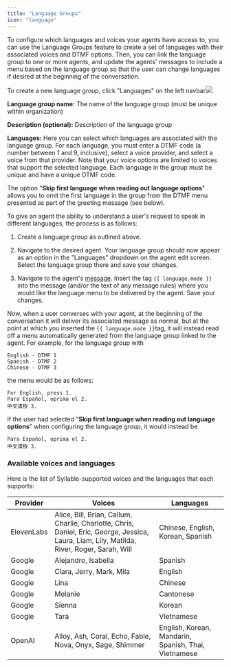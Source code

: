 ```yaml
---
title: "Language Groups"
icon: "language"
---
```


To configure which languages and voices your agents have access to, you can use the Language Groups feature to create a set of languages with their associated voices and DTMF options. Then, you can link the language group to one or more agents, and update the agents' messages to include a menu based on the language group so that the user can change languages if desired at the beginning of the conversation.

To create a new language group, click "Languages" on the left navbar![](/mintlify/images/create_language_group.jpg)

**Language group name:** The name of the language group (must be unique within organization)

**Description (optional):** Description of the language group

**Languages:** Here you can select which languages are associated with the language group. For each language, you must enter a DTMF code (a number between 1 and 9, inclusive), select a voice provider, and select a voice from that provider. Note that your voice options are limited to voices that support the selected language. Each language in the group must be unique and have a unique DTMF code.

The option "**Skip first language when reading out language options**" allows you to omit the first language in the group from the DTMF menu presented as part of the greeting message (see below).

To give an agent the ability to understand a user's request to speak in different languages, the process is as follows:

1. Create a language group as outlined above.

2. Navigate to the desired agent. Your language group should now appear as an option in the "Languages" dropdown on the agent edit screen. Select the language group there and save your changes.

3. Navigate to the agent's [message](/buildFirstAgent/CreateMessage). Insert the tag `{{ language.mode }}` into the message (and/or the text of any message rules) where you would like the language menu to be delivered by the agent. Save your changes.

Now, when a user converses with your agent, at the beginning of the conversation it will deliver its associated message as normal, but at the point at which you inserted the `{{ language.mode }}`tag, it will instead read off a menu automatically generated from the language group linked to the agent. For example, for the language group with

```
English - DTMF 1
Spanish - DTMF 2
Chinese - DTMF 3
```

the menu would be as follows:

```
For English, press 1.
Para Español, oprima el 2.
中文请按 3.
```

If the user had selected "**Skip first language when reading out language options**" when configuring the language group, it would instead be

```
Para Español, oprima el 2.
中文请按 3.
```

### Available voices and languages

Here is the list of Syllable-supported voices and the languages that each supports:

| Provider   | Voices                                                                                                                                      | Languages                                            |
| ---------- | ------------------------------------------------------------------------------------------------------------------------------------------- | ---------------------------------------------------- |
| ElevenLabs | Alice, Bill, Brian, Callum, Charlie, Charlotte, Chris, Daniel, Eric, George, Jessica, Laura, Liam, Lily, Matilda, River, Roger, Sarah, Will | Chinese, English, Korean, Spanish                    |
| Google     | Alejandro, Isabella                                                                                                                         | Spanish                                              |
| Google     | Clara, Jerry, Mark, Mila                                                                                                                    | English                                              |
| Google     | Lina                                                                                                                                        | Chinese                                              |
| Google     | Melanie                                                                                                                                     | Cantonese                                            |
| Google     | Sienna                                                                                                                                      | Korean                                               |
| Google     | Tara                                                                                                                                        | Vietnamese                                           |
| OpenAI     | Alloy, Ash, Coral, Echo, Fable, Nova, Onyx, Sage, Shimmer                                                                                   | English, Korean, Mandarin, Spanish, Thai, Vietnamese |